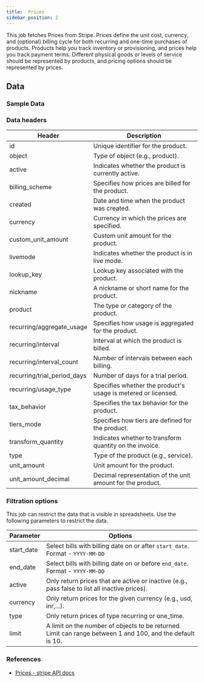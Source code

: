 ```yaml
---
title:  Prices
sidebar_position: 2
---
```


This job fetches Prices from Stripe. Prices define the unit cost, currency, and (optional) billing cycle for both recurring and one-time purchases of products. Products help you track inventory or provisioning, and prices help you track payment terms. Different physical goods or levels of service should be represented by products, and pricing options should be represented by prices. 

<AddJob
  template="gsheet_stripe_prices" 
/>

## Data

### Sample Data

<Gsheet
  src="https://docs.google.com/spreadsheets/d/1yiCWVI4oGzIPUBR2Emm2YJGfpisbRnxShpuFw1MVqzE/edit#gid=1609640077"
/>


### Data headers 

| Header                          | Description                                                   |
|---------------------------------|---------------------------------------------------------------|
| id                              | Unique identifier for the product.                             |
| object                          | Type of object (e.g., product).                                |
| active                          | Indicates whether the product is currently active.            |
| billing_scheme                  | Specifies how prices are billed for the product.               |
| created                         | Date and time when the product was created.                   |
| currency                        | Currency in which the prices are specified.                   |
| custom_unit_amount              | Custom unit amount for the product.                            |
| livemode                        | Indicates whether the product is in live mode.                |
| lookup_key                      | Lookup key associated with the product.                        |
| nickname                        | A nickname or short name for the product.                     |
| product                         | The type or category of the product.                           |
| recurring/aggregate_usage       | Specifies how usage is aggregated for the product.             |
| recurring/interval              | Interval at which the product is billed.                       |
| recurring/interval_count        | Number of intervals between each billing.                     |
| recurring/trial_period_days     | Number of days for a trial period.                            |
| recurring/usage_type            | Specifies whether the product's usage is metered or licensed.|
| tax_behavior                    | Specifies the tax behavior for the product.                    |
| tiers_mode                      | Specifies how tiers are defined for the product.               |
| transform_quantity              | Indicates whether to transform quantity on the invoice.        |
| type                            | Type of the product (e.g., service).                           |
| unit_amount                     | Unit amount for the product.                                   |
| unit_amount_decimal             | Decimal representation of the unit amount for the product.    |



### Filtration options 

This job can restrict the data that is visible in spreadsheets. Use the following parameters to restrict the data.

| Parameter | Options |
|----|----|
| start_date  | Select bills with billing date on or after `start_date`. Format - `YYYY-MM-DD` |
| end_date    | Select bills with billing date on or before `end_date`. Format - `YYYY-MM-DD` |
| active      | Only return prices that are active or inactive (e.g., pass false to list all inactive prices).                        |
| currency    | Only return prices for the given currency (e.g., usd, inr,...).                                                         |
| type        | Only return prices of type recurring or one_time.                                                                     |
| limit       | A limit on the number of objects to be returned. Limit can range between 1 and 100, and the default is 10.            |



### References
- [Prices - stripe API docs](https://docs.stripe.com/api/prices)

